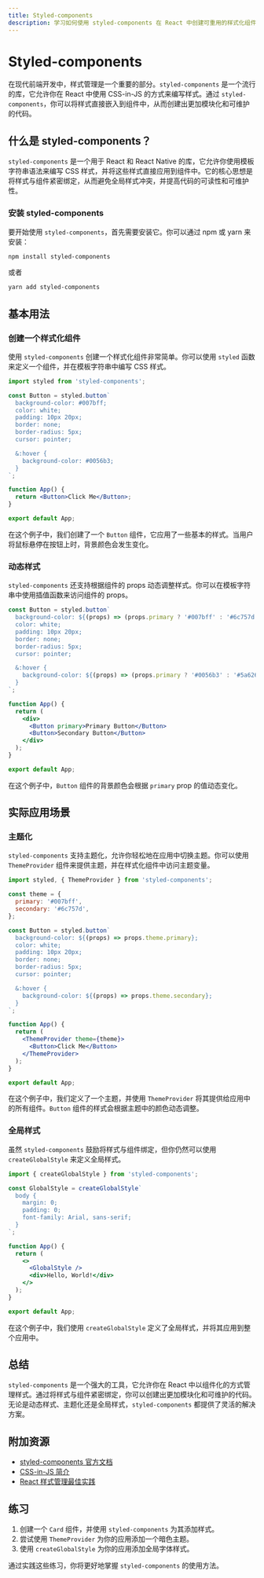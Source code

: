 ```yaml
---
title: Styled-components
description: 学习如何使用 styled-components 在 React 中创建可重用的样式化组件。
---
```


# Styled-components

在现代前端开发中，样式管理是一个重要的部分。`styled-components` 是一个流行的库，它允许你在 React 中使用 CSS-in-JS 的方式来编写样式。通过 `styled-components`，你可以将样式直接嵌入到组件中，从而创建出更加模块化和可维护的代码。

## 什么是 styled-components？

`styled-components` 是一个用于 React 和 React Native 的库，它允许你使用模板字符串语法来编写 CSS 样式，并将这些样式直接应用到组件中。它的核心思想是将样式与组件紧密绑定，从而避免全局样式冲突，并提高代码的可读性和可维护性。

### 安装 styled-components

要开始使用 `styled-components`，首先需要安装它。你可以通过 npm 或 yarn 来安装：

```bash
npm install styled-components
```

或者

```bash
yarn add styled-components
```

## 基本用法

### 创建一个样式化组件

使用 `styled-components` 创建一个样式化组件非常简单。你可以使用 `styled` 函数来定义一个组件，并在模板字符串中编写 CSS 样式。

```jsx
import styled from 'styled-components';

const Button = styled.button`
  background-color: #007bff;
  color: white;
  padding: 10px 20px;
  border: none;
  border-radius: 5px;
  cursor: pointer;

  &:hover {
    background-color: #0056b3;
  }
`;

function App() {
  return <Button>Click Me</Button>;
}

export default App;
```

在这个例子中，我们创建了一个 `Button` 组件，它应用了一些基本的样式。当用户将鼠标悬停在按钮上时，背景颜色会发生变化。

### 动态样式

`styled-components` 还支持根据组件的 props 动态调整样式。你可以在模板字符串中使用插值函数来访问组件的 props。

```jsx
const Button = styled.button`
  background-color: ${(props) => (props.primary ? '#007bff' : '#6c757d')};
  color: white;
  padding: 10px 20px;
  border: none;
  border-radius: 5px;
  cursor: pointer;

  &:hover {
    background-color: ${(props) => (props.primary ? '#0056b3' : '#5a6268')};
  }
`;

function App() {
  return (
    <div>
      <Button primary>Primary Button</Button>
      <Button>Secondary Button</Button>
    </div>
  );
}

export default App;
```

在这个例子中，`Button` 组件的背景颜色会根据 `primary` prop 的值动态变化。

## 实际应用场景

### 主题化

`styled-components` 支持主题化，允许你轻松地在应用中切换主题。你可以使用 `ThemeProvider` 组件来提供主题，并在样式化组件中访问主题变量。

```jsx
import styled, { ThemeProvider } from 'styled-components';

const theme = {
  primary: '#007bff',
  secondary: '#6c757d',
};

const Button = styled.button`
  background-color: ${(props) => props.theme.primary};
  color: white;
  padding: 10px 20px;
  border: none;
  border-radius: 5px;
  cursor: pointer;

  &:hover {
    background-color: ${(props) => props.theme.secondary};
  }
`;

function App() {
  return (
    <ThemeProvider theme={theme}>
      <Button>Click Me</Button>
    </ThemeProvider>
  );
}

export default App;
```

在这个例子中，我们定义了一个主题，并使用 `ThemeProvider` 将其提供给应用中的所有组件。`Button` 组件的样式会根据主题中的颜色动态调整。

### 全局样式

虽然 `styled-components` 鼓励将样式与组件绑定，但你仍然可以使用 `createGlobalStyle` 来定义全局样式。

```jsx
import { createGlobalStyle } from 'styled-components';

const GlobalStyle = createGlobalStyle`
  body {
    margin: 0;
    padding: 0;
    font-family: Arial, sans-serif;
  }
`;

function App() {
  return (
    <>
      <GlobalStyle />
      <div>Hello, World!</div>
    </>
  );
}

export default App;
```

在这个例子中，我们使用 `createGlobalStyle` 定义了全局样式，并将其应用到整个应用中。

## 总结

`styled-components` 是一个强大的工具，它允许你在 React 中以组件化的方式管理样式。通过将样式与组件紧密绑定，你可以创建出更加模块化和可维护的代码。无论是动态样式、主题化还是全局样式，`styled-components` 都提供了灵活的解决方案。

## 附加资源

- [styled-components 官方文档](https://styled-components.com/)
- [CSS-in-JS 简介](https://css-tricks.com/a-thorough-analysis-of-css-in-js/)
- [React 样式管理最佳实践](https://www.smashingmagazine.com/2020/04/styling-components-react/)

## 练习

1. 创建一个 `Card` 组件，并使用 `styled-components` 为其添加样式。
2. 尝试使用 `ThemeProvider` 为你的应用添加一个暗色主题。
3. 使用 `createGlobalStyle` 为你的应用添加全局字体样式。

通过实践这些练习，你将更好地掌握 `styled-components` 的使用方法。